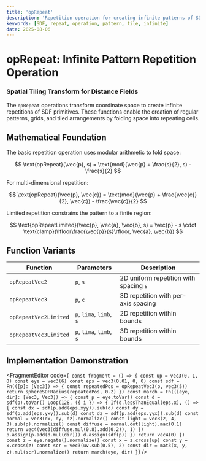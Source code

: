 ```yaml
---
title: 'opRepeat'
description: 'Repetition operation for creating infinite patterns of SDF shapes'
keywords: [SDF, repeat, operation, pattern, tile, infinite]
date: 2025-08-06
---
```



# opRepeat: Infinite Pattern Repetition Operation

### Spatial Tiling Transform for Distance Fields

The `opRepeat` operations transform coordinate space to create infinite repetitions of SDF primitives. These functions enable the creation of regular patterns, grids, and tiled arrangements by folding space into repeating cells.

## Mathematical Foundation

The basic repetition operation uses modular arithmetic to fold space:

$$
\text{opRepeat}(\vec{p}, s) = \text{mod}(\vec{p} + \frac{s}{2}, s) - \frac{s}{2}
$$

For multi-dimensional repetition:

$$
\text{opRepeat}(\vec{p}, \vec{c}) = \text{mod}(\vec{p} + \frac{\vec{c}}{2}, \vec{c}) - \frac{\vec{c}}{2}
$$

Limited repetition constrains the pattern to a finite region:

$$
\text{opRepeatLimited}(\vec{p}, \vec{a}, \vec{b}, s) = \vec{p} - s \cdot \text{clamp}(\lfloor\frac{\vec{p}}{s}\rfloor, \vec{a}, \vec{b})
$$

## Function Variants

| Function              | Parameters               | Description                            |
| --------------------- | ------------------------ | -------------------------------------- |
| `opRepeatVec2`        | `p`, `s`                 | 2D uniform repetition with spacing `s` |
| `opRepeatVec3`        | `p`, `c`                 | 3D repetition with per-axis spacing    |
| `opRepeatVec2Limited` | `p`, `lima`, `limb`, `s` | 2D repetition within bounds            |
| `opRepeatVec3Limited` | `p`, `lima`, `limb`, `s` | 3D repetition within bounds            |

## Implementation Demonstration

<FragmentEditor
        code={`
const fragment = () => {
        const up = vec3(0, 1, 0)
        const eye = vec3(6)
        const eps = vec3(0.01, 0, 0)
        const sdf = Fn(([p]: [Vec3]) => {
                const repeatedPos = opRepeatVec3(p, vec3(5))
                return sphereSDFRadius(repeatedPos, 0.2)
        })
        const march = Fn(([eye, dir]: [Vec3, Vec3]) => {
                const p = eye.toVar()
                const d = sdf(p).toVar()
                Loop(128, ({ i }) => {
                        If(d.lessThanEqual(eps.x), () => {
                                const dx = sdf(p.add(eps.xyy)).sub(d)
                                const dy = sdf(p.add(eps.yxy)).sub(d)
                                const dz = sdf(p.add(eps.yyx)).sub(d)
                                const normal = vec3(dx, dy, dz).normalize()
                                const light = vec3(2, 4, 3).sub(p).normalize()
                                const diffuse = normal.dot(light).max(0.1)
                                return vec4(vec3(diffuse.mul(0.8).add(0.2)), 1)
                        })
                        p.assign(p.add(d.mul(dir)))
                        d.assign(sdf(p))
                })
                return vec4(0)
        })
        const z = eye.negate().normalize()
        const x = z.cross(up)
        const y = x.cross(z)
        const scr = vec3(uv.sub(0.5), 2)
        const dir = mat3(x, y, z).mul(scr).normalize()
        return march(eye, dir)
}`}
/>
